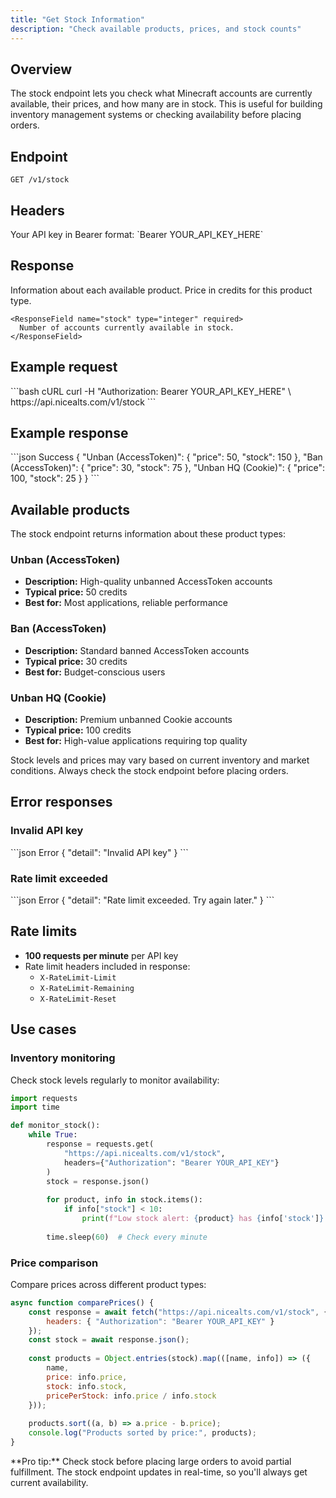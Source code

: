 ```yaml
---
title: "Get Stock Information"
description: "Check available products, prices, and stock counts"
---
```


## Overview

The stock endpoint lets you check what Minecraft accounts are currently available, their prices, and how many are in stock. This is useful for building inventory management systems or checking availability before placing orders.

## Endpoint

```
GET /v1/stock
```

## Headers

<ParamField header="Authorization" type="string" required>
  Your API key in Bearer format: `Bearer YOUR_API_KEY_HERE`
</ParamField>

## Response

<ResponseField name="product_name" type="object">
  Information about each available product.
  
  <Expandable title="Product properties">
    <ResponseField name="price" type="integer" required>
      Price in credits for this product type.
    </ResponseField>
    
    <ResponseField name="stock" type="integer" required>
      Number of accounts currently available in stock.
    </ResponseField>
  </Expandable>
</ResponseField>

## Example request

<RequestExample>
```bash cURL
curl -H "Authorization: Bearer YOUR_API_KEY_HERE" \
     https://api.nicealts.com/v1/stock
```
</RequestExample>

## Example response

<ResponseExample>
```json Success
{
  "Unban (AccessToken)": {
    "price": 50,
    "stock": 150
  },
  "Ban (AccessToken)": {
    "price": 30,
    "stock": 75
  },
  "Unban HQ (Cookie)": {
    "price": 100,
    "stock": 25
  }
}
```
</ResponseExample>

## Available products

The stock endpoint returns information about these product types:

### Unban (AccessToken)
- **Description:** High-quality unbanned AccessToken accounts
- **Typical price:** 50 credits
- **Best for:** Most applications, reliable performance

### Ban (AccessToken)
- **Description:** Standard banned AccessToken accounts
- **Typical price:** 30 credits
- **Best for:** Budget-conscious users

### Unban HQ (Cookie)
- **Description:** Premium unbanned Cookie accounts
- **Typical price:** 100 credits
- **Best for:** High-value applications requiring top quality

<Info>
Stock levels and prices may vary based on current inventory and market conditions. Always check the stock endpoint before placing orders.
</Info>

## Error responses

### Invalid API key

<ResponseExample>
```json Error
{
  "detail": "Invalid API key"
}
```
</ResponseExample>

### Rate limit exceeded

<ResponseExample>
```json Error
{
  "detail": "Rate limit exceeded. Try again later."
}
```
</ResponseExample>

## Rate limits

- **100 requests per minute** per API key
- Rate limit headers included in response:
  - `X-RateLimit-Limit`
  - `X-RateLimit-Remaining`
  - `X-RateLimit-Reset`

## Use cases

### Inventory monitoring

Check stock levels regularly to monitor availability:

```python
import requests
import time

def monitor_stock():
    while True:
        response = requests.get(
            "https://api.nicealts.com/v1/stock",
            headers={"Authorization": "Bearer YOUR_API_KEY"}
        )
        stock = response.json()
        
        for product, info in stock.items():
            if info["stock"] < 10:
                print(f"Low stock alert: {product} has {info['stock']} remaining")
        
        time.sleep(60)  # Check every minute
```

### Price comparison

Compare prices across different product types:

```javascript
async function comparePrices() {
    const response = await fetch("https://api.nicealts.com/v1/stock", {
        headers: { "Authorization": "Bearer YOUR_API_KEY" }
    });
    const stock = await response.json();
    
    const products = Object.entries(stock).map(([name, info]) => ({
        name,
        price: info.price,
        stock: info.stock,
        pricePerStock: info.price / info.stock
    }));
    
    products.sort((a, b) => a.price - b.price);
    console.log("Products sorted by price:", products);
}
```

<Tip>
**Pro tip:** Check stock before placing large orders to avoid partial fulfillment. The stock endpoint updates in real-time, so you'll always get current availability.
</Tip>
